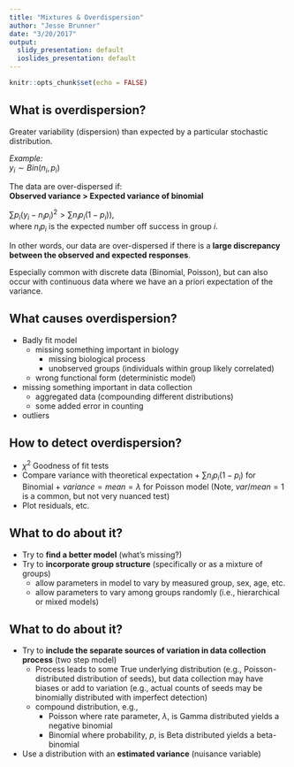 ```yaml
---
title: "Mixtures & Overdispersion"
author: "Jesse Brunner"
date: "3/20/2017"
output:
  slidy_presentation: default
  ioslides_presentation: default
---
```


```r
knitr::opts_chunk$set(echo = FALSE)
```

## What is overdispersion?

Greater variability (dispersion) than expected by a particular stochastic distribution.

_Example:_   
$y_i \sim Bin( n_i, p_i)$

The data are over-dispersed if:  
**Observed variance > Expected variance of binomial**

$\sum p_i (y_i-n_i p_i)^2 > \sum n_i p_i(1 - p_i)$),   
where $n_i p_i$ is the expected number off success in group $i$. 


In other words, our data are over-dispersed if there is a **large discrepancy between the observed and expected responses**.  

Especially common with discrete data (Binomial, Poisson), but can also occur with continuous data where we have an a priori expectation of the variance.

## What causes overdispersion?

- Badly fit model 
    -  missing something important in biology
        -  missing biological process
        -  unobserved groups (individuals within group likely correlated) 
    -  wrong functional form (deterministic model)
-  missing something important in data collection
    -  aggregated data (compounding different distributions)
    -  some added error in counting
-  outliers 

## How to detect overdispersion?

- $\chi^2$ Goodness of fit tests
- Compare variance with theoretical expectation 
      +  $\sum n_i p_i(1 - p_i)$ for Binomial 
      +  $variance = mean = \lambda$ for Poisson model (Note, $var/mean = 1$ is a common, but not very nuanced test)
- Plot residuals, etc.


## What to do about it?

- Try to **find a better model** (what's missing?)
- Try to **incorporate group structure** (specifically or as a mixture of groups)
     +  allow parameters in model to vary by measured group, sex, age, etc.
     +  allow parameters to vary among groups randomly (i.e., hierarchical or mixed models)


## What to do about it?

- Try to **include the separate sources of variation in data collection process** (two step model)
     +  Process leads to some True underlying distribution (e.g., Poisson-distributed distribution of seeds), but data collection may have biases or add to variation (e.g., actual counts of seeds may be binomially distributed with imperfect detection)
     +  compound distribution, e.g., 
         - Poisson where rate parameter, $\lambda$, is Gamma distributed yields a negative binomial
         - Binomial where probability, $p$, is Beta distributed yields a beta-binomial
-  Use a distribution with an **estimated variance** (nuisance variable)

